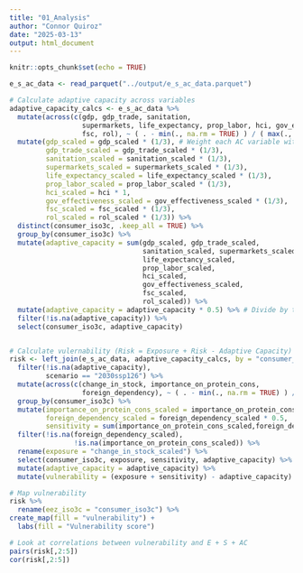```yaml
---
title: "01_Analysis"
author: "Connor Quiroz"
date: "2025-03-13"
output: html_document
---
```


```r
knitr::opts_chunk$set(echo = TRUE)
```



```r
e_s_ac_data <- read_parquet("../output/e_s_ac_data.parquet")

# Calculate adaptive capacity across variables
adaptive_capacity_calcs <- e_s_ac_data %>%
  mutate(across(c(gdp, gdp_trade, sanitation, 
                  supermarkets, life_expectancy, prop_labor, hci, gov_effectiveness,
                  fsc, rol), ~ ( . - min(., na.rm = TRUE) ) / ( max(., na.rm = TRUE) - min(., na.rm = TRUE) ), .names = "{.col}_scaled")) %>% # scale variables using min/max scaling
  mutate(gdp_scaled = gdp_scaled * (1/3), # Weight each AC variable within AC component (will add to 4 for country if each value is it's max value)
         gdp_trade_scaled = gdp_trade_scaled * (1/3),
         sanitation_scaled = sanitation_scaled * (1/3),
         supermarkets_scaled = supermarkets_scaled * (1/3),
         life_expectancy_scaled = life_expectancy_scaled * (1/3),
         prop_labor_scaled = prop_labor_scaled * (1/3),
         hci_scaled = hci * 1,
         gov_effectiveness_scaled = gov_effectiveness_scaled * (1/3),
         fsc_scaled = fsc_scaled * (1/3),
         rol_scaled = rol_scaled * (1/3)) %>%
  distinct(consumer_iso3c, .keep_all = TRUE) %>%
  group_by(consumer_iso3c) %>%
  mutate(adaptive_capacity = sum(gdp_scaled, gdp_trade_scaled,
                                 sanitation_scaled, supermarkets_scaled,
                                 life_expectancy_scaled,
                                 prop_labor_scaled,
                                 hci_scaled,
                                 gov_effectiveness_scaled,
                                 fsc_scaled,
                                 rol_scaled)) %>%
  mutate(adaptive_capacity = adaptive_capacity * 0.5) %>% # Divide by two, meaning max value would now = two, which would nullify max level expsorue + sensitivity
  filter(!is.na(adaptive_capacity)) %>%
  select(consumer_iso3c, adaptive_capacity)


# Calculate vulernability (Risk = Exposure + Risk - Adaptive Capacity)
risk <- left_join(e_s_ac_data, adaptive_capacity_calcs, by = "consumer_iso3c") %>%
  filter(!is.na(adaptive_capacity),
         scenario == "2030ssp126") %>%
  mutate(across(c(change_in_stock, importance_on_protein_cons,
                  foreign_dependency), ~ ( . - min(., na.rm = TRUE) ) / ( max(., na.rm = TRUE) - min(., na.rm = TRUE) ), .names = "{.col}_scaled")) %>%
  group_by(consumer_iso3c) %>%
  mutate(importance_on_protein_cons_scaled = importance_on_protein_cons * 0.5,
         foreign_dependency_scaled = foreign_dependency_scaled * 0.5,
         sensitivity = sum(importance_on_protein_cons_scaled,foreign_dependency_scaled, na.rm = TRUE)) %>%
  filter(!is.na(foreign_dependency_scaled),
                !is.na(importance_on_protein_cons_scaled)) %>%
  rename(exposure = "change_in_stock_scaled") %>%
  select(consumer_iso3c, exposure, sensitivity, adaptive_capacity) %>%
  mutate(adaptive_capacity = adaptive_capacity) %>%
  mutate(vulnerability = (exposure + sensitivity) - adaptive_capacity)

# Map vulnerability
risk %>%
  rename(eez_iso3c = "consumer_iso3c") %>%
create_map(fill = "vulnerability") +
  labs(fill = "Vulnerability score")

# Look at correlations between vulnerability and E + S + AC
pairs(risk[,2:5])
cor(risk[,2:5])
```

```r

```

